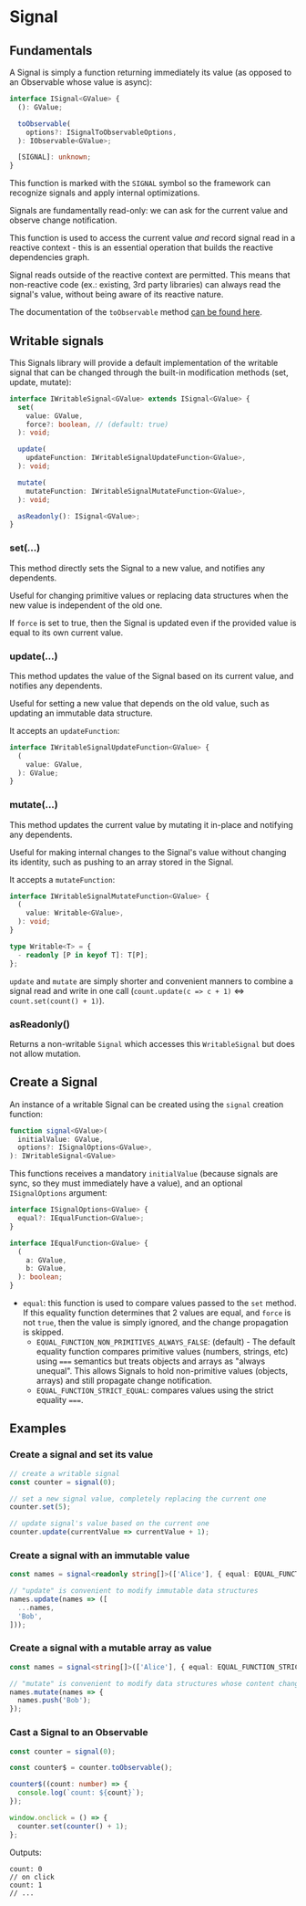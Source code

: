 # Signal

## Fundamentals

A Signal is simply a function returning immediately its value (as opposed to an Observable whose value is async):

```ts
interface ISignal<GValue> {
  (): GValue;

  toObservable(
    options?: ISignalToObservableOptions,
  ): IObservable<GValue>;

  [SIGNAL]: unknown;
}
```

This function is marked with the `SIGNAL` symbol so the framework can recognize signals and apply internal optimizations.

Signals are fundamentally read-only: we can ask for the current value and observe change notification.

This function is used to access the current value *and* record signal read in a reactive context - this is an essential operation that builds the reactive dependencies graph.

Signal reads outside of the reactive context are permitted.
This means that non-reactive code (ex.: existing, 3rd party libraries) can always read the signal's value, without being aware of its reactive nature.

The documentation of the `toObservable` method [can be found here](/docs/documentation/signals/observables-and-signals/#signaltoobservable).

## Writable signals

This Signals library will provide a default implementation of the writable signal that can be changed through the built-in modification methods (set, update, mutate):


```ts
interface IWritableSignal<GValue> extends ISignal<GValue> {
  set(
    value: GValue,
    force?: boolean, // (default: true)
  ): void;

  update(
    updateFunction: IWritableSignalUpdateFunction<GValue>,
  ): void;

  mutate(
    mutateFunction: IWritableSignalMutateFunction<GValue>,
  ): void;

  asReadonly(): ISignal<GValue>;
}
```

### set(...)

This method directly sets the Signal to a new value, and notifies any dependents.

Useful for changing primitive values or replacing data structures when
the new value is independent of the old one.

If `force` is set to true, then the Signal is updated even if the provided
value is equal to its own current value.

### update(...)

This method updates the value of the Signal based on its current value, and notifies any dependents.

Useful for setting a new value that depends on the old value, such as updating an immutable data structure.

It accepts an `updateFunction`:

```ts
interface IWritableSignalUpdateFunction<GValue> {
  (
    value: GValue,
  ): GValue;
}
```

### mutate(...)

This method updates the current value by mutating it in-place and notifying any dependents.

Useful for making internal changes to the Signal's value without changing
its identity, such as pushing to an array stored in the Signal.

It accepts a `mutateFunction`:

```ts
interface IWritableSignalMutateFunction<GValue> {
  (
    value: Writable<GValue>,
  ): void;
}

type Writable<T> = {
  - readonly [P in keyof T]: T[P];
};
```

`update` and `mutate` are simply shorter and convenient manners to combine a signal read and write in one call (`count.update(c => c + 1)` <=> `count.set(count() + 1)`).

### asReadonly()

Returns a non-writable `Signal` which accesses this `WritableSignal` but does not allow mutation.


## Create a Signal

An instance of a writable Signal can be created using the `signal` creation function:

```ts
function signal<GValue>(
  initialValue: GValue,
  options?: ISignalOptions<GValue>,
): IWritableSignal<GValue>
```

This functions receives a mandatory `initialValue` (because signals are sync, so they must immediately have a value),
and an optional `ISignalOptions` argument:


```ts
interface ISignalOptions<GValue> {
  equal?: IEqualFunction<GValue>;
}

interface IEqualFunction<GValue> {
  (
    a: GValue,
    b: GValue,
  ): boolean;
}
```


- `equal`: this function is used to compare values passed to the `set` method.
If this equality function determines that 2 values are equal, and `force` is not `true`, then the value is simply ignored, and the change propagation is skipped.
  - `EQUAL_FUNCTION_NON_PRIMITIVES_ALWAYS_FALSE`: (default) - The default equality function compares primitive values (numbers, strings, etc) using `===` semantics
  but treats objects and arrays as "always unequal".
  This allows Signals to hold non-primitive values (objects, arrays) and still propagate change notification.
  - `EQUAL_FUNCTION_STRICT_EQUAL`: compares values using the strict equality `===`.

## Examples

### Create a signal and set its value

```ts
// create a writable signal
const counter = signal(0);

// set a new signal value, completely replacing the current one
counter.set(5);

// update signal's value based on the current one
counter.update(currentValue => currentValue + 1);
```

### Create a signal with an immutable value

```ts
const names = signal<readonly string[]>(['Alice'], { equal: EQUAL_FUNCTION_STRICT_EQUAL });

// "update" is convenient to modify immutable data structures
names.update(names => ([
  ...names,
  'Bob',
]));
```

### Create a signal with a mutable array as value

```ts
const names = signal<string[]>(['Alice'], { equal: EQUAL_FUNCTION_STRICT_EQUAL });

// "mutate" is convenient to modify data structures whose content changes but not their reference (objects and arrays)
names.mutate(names => {
  names.push('Bob');
});
```

### Cast a Signal to an Observable

```ts
const counter = signal(0);

const counter$ = counter.toObservable();

counter$((count: number) => {
  console.log(`count: ${count}`);
});

window.onclick = () => {
  counter.set(counter() + 1);
};
```

Outputs:

```text
count: 0
// on click
count: 1
// ...
```

